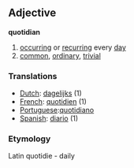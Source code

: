 ==Adjective==
'''quotidian'''

#[[occurring]] or [[recurring]] every [[day]]
#[[common]], [[ordinary]], [[trivial]] 

=== Translations ===
*[[Dutch]]: [[dagelijks]] (1)
*[[French]]: [[quotidien]] (1)
*[[Portuguese]]:[[quotidiano]]
*[[Spanish]]: [[diario]] (1)

===Etymology=== 
Latin quotidie - daily